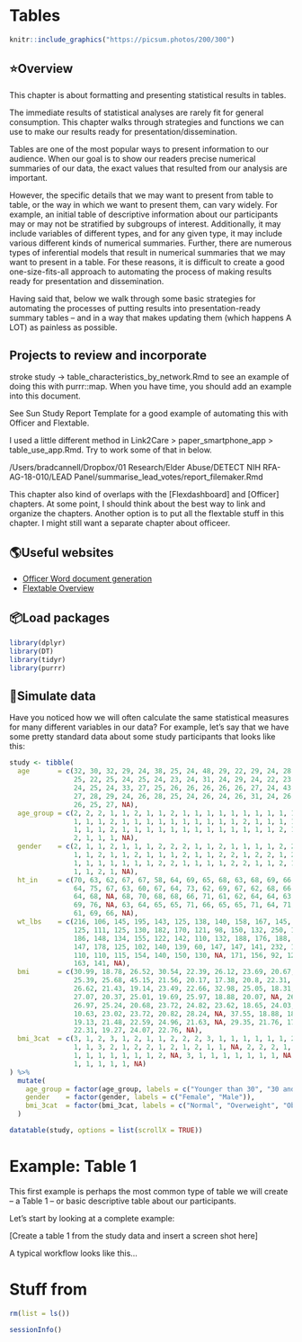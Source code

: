 # Tables

<!--
Hidden comments placeholder
-->

```r
knitr::include_graphics("https://picsum.photos/200/300")
```

## ⭐️Overview

This chapter is about formatting and presenting statistical results in tables.

The immediate results of statistical analyses are rarely fit for general consumption. This chapter walks through strategies and functions we can use to make our results ready for presentation/dissemination.

Tables are one of the most popular ways to present information to our audience. When our goal is to show our readers precise numerical summaries of our data, the exact values that resulted from our analysis are important.

However, the specific details that we may want to present from table to table, or the way in which we want to present them, can vary widely. For example, an initial table of descriptive information about our participants may or may not be stratified by subgroups of interest. Additionally, it may include variables of different types, and for any given type, it may include various different kinds of numerical summaries. Further, there are numerous types of inferential models that result in numerical summaries that we may want to present in a table. For these reasons, it is difficult to create a good one-size-fits-all approach to automating the process of making results ready for presentation and dissemination.

Having said that, below we walk through some basic strategies for automating the processes of putting results into presentation-ready summary tables -- and in a way that makes updating them (which happens A LOT) as painless as possible.


## Projects to review and incorporate

stroke study -> table_characteristics_by_network.Rmd to see an example of doing this with purrr::map. When you have time, you should add an example into this document.

See Sun Study Report Template for a good example of automating this with Officer and Flextable.

I used a little different method in Link2Care > paper_smartphone_app > table_use_app.Rmd. Try to work some of that in below. 

/Users/bradcannell/Dropbox/01 Research/Elder Abuse/DETECT NIH RFA-AG-18-010/LEAD Panel/summarise_lead_votes/report_filemaker.Rmd

This chapter also kind of overlaps with the [Flexdashboard] and [Officer] chapters. At some point, I should think about the best way to link and organize the chapters. Another option is to put all the flextable stuff in this chapter. I might still want a separate chapter about officeer. 


## 🌎Useful websites

* [Officer Word document generation](https://davidgohel.github.io/officer/articles/offcran/word.html)   
* [Flextable Overview](https://davidgohel.github.io/flextable/articles/overview.html)   


## 📦Load packages

```r
library(dplyr)
library(DT)
library(tidyr)
library(purrr)
```


## 🔢Simulate data 

Have you noticed how we will often calculate the same statistical measures for many different variables in our data? For example, let’s say that we have some pretty standard data about some study participants that looks like this:

```r
study <- tibble(
  age       = c(32, 30, 32, 29, 24, 38, 25, 24, 48, 29, 22, 29, 24, 28, 24, 25, 
                25, 22, 25, 24, 25, 24, 23, 24, 31, 24, 29, 24, 22, 23, 26, 23, 
                24, 25, 24, 33, 27, 25, 26, 26, 26, 26, 26, 27, 24, 43, 25, 24, 
                27, 28, 29, 24, 26, 28, 25, 24, 26, 24, 26, 31, 24, 26, 31, 34, 
                26, 25, 27, NA),
  age_group = c(2, 2, 2, 1, 1, 2, 1, 1, 2, 1, 1, 1, 1, 1, 1, 1, 1, 1, 1, 1, 1, 
                1, 1, 1, 2, 1, 1, 1, 1, 1, 1, 1, 1, 1, 1, 2, 1, 1, 1, 1, 1, 1, 
                1, 1, 1, 2, 1, 1, 1, 1, 1, 1, 1, 1, 1, 1, 1, 1, 1, 2, 1, 1, 2, 
                2, 1, 1, 1, NA),
  gender    = c(2, 1, 1, 2, 1, 1, 1, 2, 2, 2, 1, 1, 2, 1, 1, 1, 1, 2, 2, 1, 1, 
                1, 1, 2, 1, 1, 2, 1, 1, 1, 2, 1, 1, 2, 2, 1, 2, 2, 1, 2, 2, 1, 
                1, 1, 1, 1, 1, 1, 1, 2, 2, 1, 1, 1, 1, 2, 2, 1, 1, 2, 1, 2, 1, 
                1, 1, 2, 1, NA),
  ht_in     = c(70, 63, 62, 67, 67, 58, 64, 69, 65, 68, 63, 68, 69, 66, 67, 65, 
                64, 75, 67, 63, 60, 67, 64, 73, 62, 69, 67, 62, 68, 66, 66, 62, 
                64, 68, NA, 68, 70, 68, 68, 66, 71, 61, 62, 64, 64, 63, 67, 66, 
                69, 76, NA, 63, 64, 65, 65, 71, 66, 65, 65, 71, 64, 71, 60, 62, 
                61, 69, 66, NA),
  wt_lbs    = c(216, 106, 145, 195, 143, 125, 138, 140, 158, 167, 145, 297, 146, 
                125, 111, 125, 130, 182, 170, 121, 98, 150, 132, 250, 137, 124, 
                186, 148, 134, 155, 122, 142, 110, 132, 188, 176, 188, 166, 136, 
                147, 178, 125, 102, 140, 139, 60, 147, 147, 141, 232, 186, 212, 
                110, 110, 115, 154, 140, 150, 130, NA, 171, 156, 92, 122, 102, 
                163, 141, NA),
  bmi       = c(30.99, 18.78, 26.52, 30.54, 22.39, 26.12, 23.69, 20.67, 26.29, 
                25.39, 25.68, 45.15, 21.56, 20.17, 17.38, 20.8, 22.31, 22.75, 
                26.62, 21.43, 19.14, 23.49, 22.66, 32.98, 25.05, 18.31, 29.13, 
                27.07, 20.37, 25.01, 19.69, 25.97, 18.88, 20.07, NA, 26.76, 
                26.97, 25.24, 20.68, 23.72, 24.82, 23.62, 18.65, 24.03, 23.86, 
                10.63, 23.02, 23.72, 20.82, 28.24, NA, 37.55, 18.88, 18.3, 
                19.13, 21.48, 22.59, 24.96, 21.63, NA, 29.35, 21.76, 17.97, 
                22.31, 19.27, 24.07, 22.76, NA),
  bmi_3cat  = c(3, 1, 2, 3, 1, 2, 1, 1, 2, 2, 2, 3, 1, 1, 1, 1, 1, 1, 2, 1, 1, 
                1, 1, 3, 2, 1, 2, 2, 1, 2, 1, 2, 1, 1, NA, 2, 2, 2, 1, 1, 1, 1, 
                1, 1, 1, 1, 1, 1, 1, 2, NA, 3, 1, 1, 1, 1, 1, 1, 1, NA, 2, 1, 
                1, 1, 1, 1, 1, NA)
) %>% 
  mutate(
    age_group = factor(age_group, labels = c("Younger than 30", "30 and Older")),
    gender    = factor(gender, labels = c("Female", "Male")),
    bmi_3cat  = factor(bmi_3cat, labels = c("Normal", "Overweight", "Obese"))
  )
```

```r
datatable(study, options = list(scrollX = TRUE))
```


# Example: Table 1

This first example is perhaps the most common type of table we will create -- a Table 1 -- or basic descriptive table about our participants. 

Let's start by looking at a complete example: 

[Create a table 1 from the study data and insert a screen shot here]

A typical workflow looks like this...


<!--
Clean up and add session info
-->

# Stuff from 

```r
rm(list = ls())
```

```r
sessionInfo()
```
